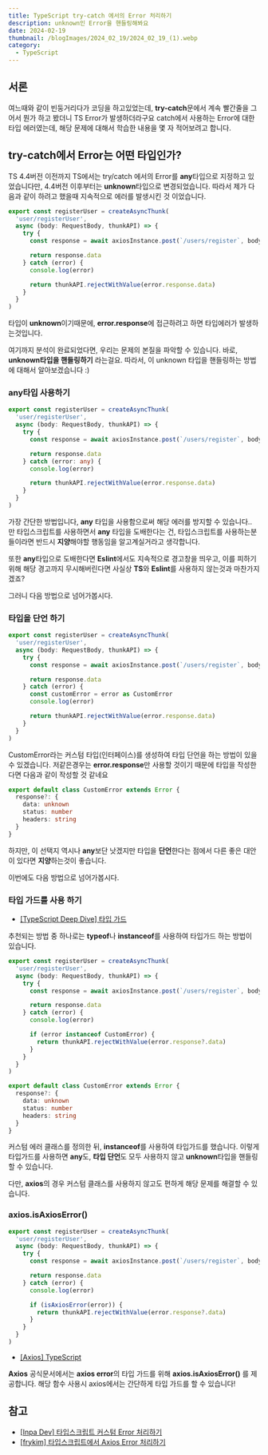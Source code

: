```yaml
---
title: TypeScript try-catch 에서의 Error 처리하기
description: unknown인 Error을 핸들링해봐요
date: 2024-02-19
thumbnail: /blogImages/2024_02_19/2024_02_19_(1).webp
category:
  - TypeScript
---
```


## 서론

여느때와 같이 빈둥거리다가 코딩을 하고있었는데, **try-catch**문에서 계속 빨간줄을 그어서 뭔가 하고 봤더니 TS Error가 발생하더라구요
catch에서 사용하는 Error에 대한 타입 에러였는데, 해당 문제에 대해서 학습한 내용을 몇 자 적어보려고 합니다.

## try-catch에서 Error는 어떤 타입인가?

TS 4.4버전 이전까지 TS에서는 try/catch 에서의 Error를 **any**타입으로 지정하고 있었습니다만, 4.4버전 이후부터는 **unknown**타입으로 변경되었습니다.
따라서 제가 다음과 같이 하려고 했을때 지속적으로 에러를 발생시킨 것 이었습니다.

```ts showLineNumbers {11}
export const registerUser = createAsyncThunk(
  'user/registerUser',
  async (body: RequestBody, thunkAPI) => {
    try {
      const response = await axiosInstance.post(`/users/register`, body)

      return response.data
    } catch (error) {
      console.log(error)

      return thunkAPI.rejectWithValue(error.response.data)
    }
  }
)
```

타입이 **unknown**이기때문에, **error.response**에 접근하려고 하면 타입에러가 발생하는것입니다.

여기까지 분석이 완료되었다면, 우리는 문제의 본질을 파악할 수 있습니다. 바로, **unknown타입을 핸들링하기** 라는걸요.
따라서, 이 unknown 타입을 핸들링하는 방법에 대해서 알아보겠습니다 :)

### any타입 사용하기

```ts showLineNumbers {11}
export const registerUser = createAsyncThunk(
  'user/registerUser',
  async (body: RequestBody, thunkAPI) => {
    try {
      const response = await axiosInstance.post(`/users/register`, body)

      return response.data
    } catch (error: any) {
      console.log(error)

      return thunkAPI.rejectWithValue(error.response.data)
    }
  }
)
```

가장 간단한 방법입니다, **any** 타입을 사용함으로써 해당 에러를 방지할 수 있습니다.. 만
타입스크립트를 사용하면서 **any** 타입을 도배한다는 건, 타입스크립트를 사용하는분들이라면 반드시 **지양**해야할 행동임을 알고계실거라고 생각합니다.

또한 **any**타입으로 도배한다면 **Eslint**에서도 지속적으로 경고창을 띄우고, 이를 피하기위해 해당 경고까지 무시해버린다면 사실상 **TS**와 **Eslint**를 사용하지 않는것과 마찬가지겠죠?

그러니 다음 방법으로 넘어가봅시다.

### 타입을 단언 하기

```ts showLineNumbers {9}
export const registerUser = createAsyncThunk(
  'user/registerUser',
  async (body: RequestBody, thunkAPI) => {
    try {
      const response = await axiosInstance.post(`/users/register`, body)

      return response.data
    } catch (error) {
      const customError = error as CustomError
      console.log(error)

      return thunkAPI.rejectWithValue(error.response.data)
    }
  }
)
```

CustomError라는 커스텀 타입(인터페이스)를 생성하여 타입 단언을 하는 방법이 있을 수 있겠습니다.
저같은경우는 **error.response**만 사용할 것이기 때문에 타입을 작성한다면 다음과 같이 작성할 것 같네요

```ts showLineNumbers
export default class CustomError extends Error {
  response?: {
    data: unknown
    status: number
    headers: string
  }
}
```

하지만, 이 선택지 역시나 **any**보단 낫겠지만 타입을 **단언**한다는 점에서 다른 좋은 대안이 있다면 **지양**하는것이 좋습니다.

이번에도 다음 방법으로 넘어가봅시다.

### 타입 가드를 사용 하기

- [[TypeScript Deep Dive] 타입 가드](https://radlohead.gitbook.io/typescript-deep-dive/type-system/typeguard)

추천되는 방법 중 하나로는 **typeof**나 **instanceof**를 사용하여 타입가드 하는 방법이 있습니다.

```ts showLineNumbers
export const registerUser = createAsyncThunk(
  'user/registerUser',
  async (body: RequestBody, thunkAPI) => {
    try {
      const response = await axiosInstance.post(`/users/register`, body)

      return response.data
    } catch (error) {
      console.log(error)

      if (error instanceof CustomError) {
        return thunkAPI.rejectWithValue(error.response?.data)
      }
    }
  }
)
```

```ts showLineNumbers
export default class CustomError extends Error {
  response?: {
    data: unknown
    status: number
    headers: string
  }
}
```

커스텀 에러 클래스를 정의한 뒤, **instanceof**를 사용하여 타입가드를 했습니다.
이렇게 타입가드를 사용하면 **any**도, **타입 단언**도 모두 사용하지 않고 **unknown**타입을 핸들링할 수 있습니다.

다만, **axios**의 경우 커스텀 클래스를 사용하지 않고도 편하게 해당 문제를 해결할 수 있습니다.

### axios.isAxiosError()

```ts showLineNumbers {11}
export const registerUser = createAsyncThunk(
  'user/registerUser',
  async (body: RequestBody, thunkAPI) => {
    try {
      const response = await axiosInstance.post(`/users/register`, body)

      return response.data
    } catch (error) {
      console.log(error)

      if (isAxiosError(error)) {
        return thunkAPI.rejectWithValue(error.response?.data)
      }
    }
  }
)
```

- [[Axios] TypeScript](https://github.com/axios/axios/tree/main#typescript)

**Axios** 공식문서에서는 **axios error**의 타입 가드를 위해 **axios.isAxiosError()** 를 제공합니다.
해당 함수 사용시 axios에서는 간단하게 타입 가드를 할 수 있습니다!

## 참고

- [[Inpa Dev] 타입스크립트 커스텀 Error 처리하기](https://inpa.tistory.com/entry/TS-%F0%9F%93%98-%ED%83%80%EC%9E%85%EC%8A%A4%ED%81%AC%EB%A6%BD%ED%8A%B8-%EC%BB%A4%EC%8A%A4%ED%85%80-Error-%EC%B2%98%EB%A6%AC%ED%95%98%EA%B8%B0)
- [[frykim] 타입스크립트에서 Axios Error 처리하기](https://gxxrxn.github.io/axios-error-type-guard/)
